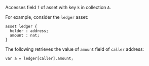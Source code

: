 Accesses field `f` of asset with key `k` in collection `A`.

For example, consider the `ledger` asset:
```archetype
asset ledger {
  holder : address;
  amount : nat;
}
```

The following retrieves the value of `amount` field of `caller` address:
```archetype
var a = ledger[caller].amount;
```
